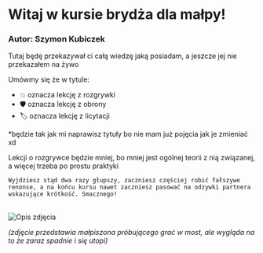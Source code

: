 # Witaj w kursie brydża dla małpy!

### Autor: Szymon Kubiczek

Tutaj będę przekazywał ci całą wiedzę jaką posiadam, a jeszcze jej nie przekazałem na żywo

Umówmy się że w tytule:  
 - 💥 oznacza lekcję z rozgrywki  
 - 🛡️ oznacza lekcję z obrony  
 - 🏷 oznacza lekcję z licytacji  

*będzie tak jak mi naprawisz tytuły bo nie mam już pojęcia jak je zmieniać xd

Lekcji o rozgrywce będzie mniej, bo mniej jest ogólnej teorii z nią związanej, a więcej trzeba po prostu praktyki

` Wyjdziesz stąd dwa razy głupszy, zaczniesz częściej robić fałszywe renonse, a na końcu kursu nawet zaczniesz pasować na odzywki partnera wskazujące krótkość. Smacznego! `

<br />

<img src="https://www.shutterstock.com/shutterstock/photos/455864146/display_1500/stock-photo-the-golden-monkey-is-sitting-on-the-rope-bridge-455864146.jpg" alt="Opis zdjęcia" width={500} height={300} />

<br />


*(zdjęcie przedstawia małpiszona próbującego grać w most, ale wygląda na to że zaraz spadnie i się utopi)*